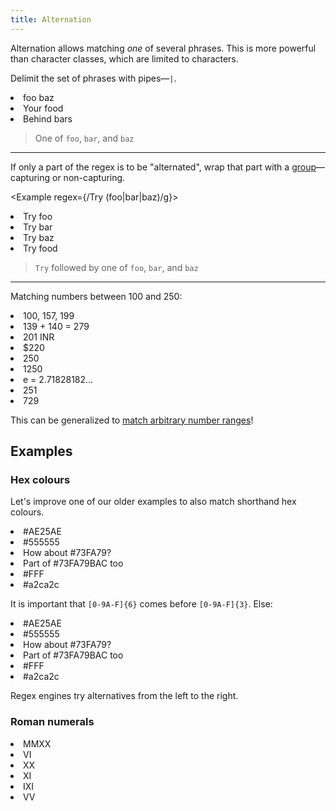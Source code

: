 ```yaml
---
title: Alternation
---
```


Alternation allows matching _one_ of several phrases. This is more powerful than character classes, which are limited to characters.

Delimit the set of phrases with pipes—`|`.

<Example regex={/foo|bar|baz/g}>
    <li>foo baz</li>
    <li>Your food</li>
    <li>Behind bars</li>
</Example>

> One of `foo`, `bar`, and `baz`

---

If only a part of the regex is to be "alternated", wrap that part with a [group](/chapter/groups)—capturing or non-capturing.

<Example regex={/Try (foo|bar|baz)/g}>
    <li>Try foo</li>
    <li>Try bar</li>
    <li>Try baz</li>
    <li>Try food</li>
</Example>

> `Try` followed by one of `foo`, `bar`, and `baz`

---

Matching numbers between 100 and 250:

<Example regex={/1\d\d|2[0-4]\d|250/g}>
    <li>100, 157, 199</li>
    <li>139 + 140 = 279</li>
    <li>201 INR</li>
    <li>$220</li>
    <li>250</li>
    <li>1250</li>
    <li>e = 2.71828182...</li>
    <li>251</li>
    <li>729</li>
</Example>

This can be generalized to [match arbitrary number ranges](http://gamon.webfactional.com/regexnumericrangegenerator)!

## Examples

### Hex colours

Let's improve one of our older examples to also match shorthand hex colours.

<Example regex={/#([0-9A-F]{6}|[0-9A-F]{3})/g}>
    <li>#AE25AE</li>
    <li>#555555</li>
    <li>How about #73FA79?</li>
    <li>Part of #73FA79BAC too</li>
    <li>#FFF</li>
    <li>#a2ca2c</li>
</Example>

It is important that `[0-9A-F]{6}` comes before `[0-9A-F]{3}`. Else:

<Example regex={/#([0-9A-F]{3}|[0-9A-F]{6})/g}>
    <li>#AE25AE</li>
    <li>#555555</li>
    <li>How about #73FA79?</li>
    <li>Part of #73FA79BAC too</li>
    <li>#FFF</li>
    <li>#a2ca2c</li>
</Example>

<Tip>Regex engines try alternatives from the left to the right.</Tip>

### Roman numerals

<Example regex={/^M{0,4}(CM|CD|D?C{0,3})(XC|XL|L?X{0,3})(IX|IV|V?I{0,3})$/g}>
    <li>MMXX</li>
    <li>VI</li>
    <li>XX</li>
    <li>XI</li>
    <li>IXI</li>
    <li>VV</li>
</Example>
